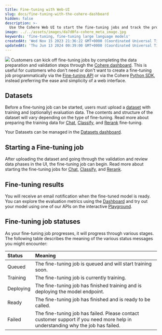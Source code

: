 ```yaml
---
title: Fine-tuning with Web-UI
slug: docs/fine-tuning-with-the-cohere-dashboard
hidden: false
description: >-
  Use the Cohere Web UI to start the fine-tuning jobs and track the progress.
image: ../../assets/images/da7d0fa-cohere_meta_image.jpg
keywords: 'fine-tuning, fine-tuning large language models'
createdAt: 'Wed Nov 15 2023 21:36:22 GMT+0000 (Coordinated Universal Time)'
updatedAt: 'Thu Jun 13 2024 00:39:00 GMT+0000 (Coordinated Universal Time)'
---
```

![](../../assets/images/be2ccc8-image.png)
Customers can kick off fine-tuning jobs by completing the data preparation and validation steps through the [Cohere dashboard](http://dashboard.cohere.com/fine-tuning). This is useful for customers who don't need or don't want to create a fine-tuning job programmatically via the [Fine-tuning API](/reference/listfinetunedmodels) or via the Cohere [Python SDK](/docs/fine-tuning), instead preferring the ease and simplicity of a web interface.

## Datasets

Before a fine-tuning job can be started, users must upload a [dataset](/docs/datasets) with training and (optionally) evaluation data. The contents and structure of the dataset will vary depending on the type of fine-tuning. Read more about preparing the training data for [Chat](/docs/chat-preparing-the-data), [Classify](/docs/classify-preparing-the-data), and [Rerank](/docs/rerank-preparing-the-data) fine-tuning.

Your Datasets can be managed in the [Datasets dashboard](https://dashboard.cohere.com/datasets).

## Starting a Fine-tuning job

After uploading the dataset and going through the validation and review data phases in the UI, the fine-tuning job can begin. Read more about starting the fine-tuning jobs for [Chat](/docs/chat-starting-the-training), [Classify](/docs/classify-starting-the-training), and [Rerank](/docs/rerank-starting-the-training).

## Fine-tuning results

You will receive an email notification when the fine-tuned model is ready. You can explore the evaluation metrics using the [Dashboard](http://dashboard.cohere.com/fine-tuning) and try out your model using one of our APIs on the interactive [Playground](https://dashboard.cohere.com/welcome/login?redirect_uri=/playground/chat).

## Fine-tuning job statuses

As your fine-tuning job progresses, it will progress through various stages. The following table describes the meaning of the various status messages you might encounter:

| Status    | Meaning                                                                                                                        |
| :-------- | :----------------------------------------------------------------------------------------------------------------------------- |
| Queued    | The fine-tuning job is queued and will start training soon.                                                                    |
| Training  | The fine-tuning job is currently training.                                                                                     |
| Deploying | The fine-tuning job has finished training and is deploying the model endpoint.                                                 |
| Ready     | The fine-tuning job has finished and is ready to be called.                                                                    |
| Failed    | The fine-tuning job has failed. Please contact customer support if you need more help in understanding why the job has failed. |
